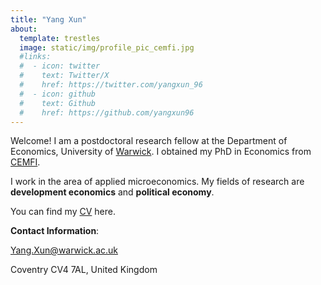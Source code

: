 ```yaml
---
title: "Yang Xun"
about: 
  template: trestles
  image: static/img/profile_pic_cemfi.jpg
  #links:
  #  - icon: twitter
  #    text: Twitter/X
  #    href: https://twitter.com/yangxun_96
  #  - icon: github
  #    text: Github
  #    href: https://github.com/yangxun96
---
```


Welcome! I am a postdoctoral research fellow at the Department of Economics, University of [Warwick](https://warwick.ac.uk/fac/soc/economics/). I obtained my PhD in Economics from [CEMFI](https://www.cemfi.es/index.asp). 

I work in the area of applied microeconomics. My fields of research are **development economics** and **political economy**.

You can find my [CV](https://yangxun96.github.io/cv/CV_YangXun.pdf) here.


**Contact Information**: 

<Yang.Xun@warwick.ac.uk>

Coventry CV4 7AL, United Kingdom

